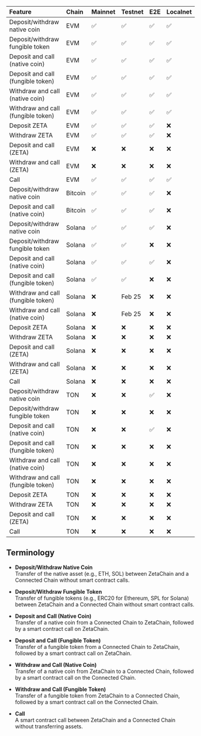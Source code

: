 | Feature                            | Chain   | Mainnet | Testnet | E2E | Localnet |
| :--------------------------------- | :------ | :------ | :------ | :-- | :------- |
| Deposit/withdraw native coin       | EVM     | ✅      | ✅      | ✅  | ✅       |
| Deposit/withdraw fungible token    | EVM     | ✅      | ✅      | ✅  | ✅       |
| Deposit and call (native coin)     | EVM     | ✅      | ✅      | ✅  | ✅       |
| Deposit and call (fungible token)  | EVM     | ✅      | ✅      | ✅  | ✅       |
| Withdraw and call (native coin)    | EVM     | ✅      | ✅      | ✅  | ✅       |
| Withdraw and call (fungible token) | EVM     | ✅      | ✅      | ✅  | ✅       |
| Deposit ZETA                       | EVM     | ✅      | ✅      | ✅  | ❌       |
| Withdraw ZETA                      | EVM     | ✅      | ✅      | ✅  | ❌       |
| Deposit and call (ZETA)            | EVM     | ❌      | ❌      | ❌  | ❌       |
| Withdraw and call (ZETA)           | EVM     | ❌      | ❌      | ❌  | ❌       |
| Call                               | EVM     | ✅      | ✅      | ✅  | ✅       |
| Deposit/withdraw native coin       | Bitcoin | ✅      | ✅      | ✅  | ❌       |
| Deposit and call (native coin)     | Bitcoin | ✅      | ✅      | ✅  | ❌       |
| Deposit/withdraw native coin       | Solana  | ✅      | ✅      | ✅  | ❌       |
| Deposit/withdraw fungible token    | Solana  | ✅      | ✅      | ❌  | ❌       |
| Deposit and call (native coin)     | Solana  | ✅      | ✅      | ✅  | ❌       |
| Deposit and call (fungible token)  | Solana  | ✅      | ✅      | ❌  | ❌       |
| Withdraw and call (fungible token) | Solana  | ❌      | Feb 25  | ❌  | ❌       |
| Withdraw and call (native coin)    | Solana  | ❌      | Feb 25  | ❌  | ❌       |
| Deposit ZETA                       | Solana  | ❌      | ❌      | ❌  | ❌       |
| Withdraw ZETA                      | Solana  | ❌      | ❌      | ❌  | ❌       |
| Deposit and call (ZETA)            | Solana  | ❌      | ❌      | ❌  | ❌       |
| Withdraw and call (ZETA)           | Solana  | ❌      | ❌      | ❌  | ❌       |
| Call                               | Solana  | ❌      | ❌      | ❌  | ❌       |
| Deposit/withdraw native coin       | TON     | ❌      | ❌      | ✅  | ❌       |
| Deposit/withdraw fungible token    | TON     | ❌      | ❌      | ❌  | ❌       |
| Deposit and call (native coin)     | TON     | ❌      | ❌      | ✅  | ❌       |
| Deposit and call (fungible token)  | TON     | ❌      | ❌      | ❌  | ❌       |
| Withdraw and call (native coin)    | TON     | ❌      | ❌      | ❌  | ❌       |
| Withdraw and call (fungible token) | TON     | ❌      | ❌      | ❌  | ❌       |
| Deposit ZETA                       | TON     | ❌      | ❌      | ❌  | ❌       |
| Withdraw ZETA                      | TON     | ❌      | ❌      | ❌  | ❌       |
| Deposit and call (ZETA)            | TON     | ❌      | ❌      | ❌  | ❌       |
| Call                               | TON     | ❌      | ❌      | ❌  | ❌       |

## Terminology

- **Deposit/Withdraw Native Coin**  
  Transfer of the native asset (e.g., ETH, SOL) between ZetaChain and a
  Connected Chain without smart contract calls.

- **Deposit/Withdraw Fungible Token**  
  Transfer of fungible tokens (e.g., ERC20 for Ethereum, SPL for Solana) between
  ZetaChain and a Connected Chain without smart contract calls.

- **Deposit and Call (Native Coin)**  
  Transfer of a native coin from a Connected Chain to ZetaChain, followed by a
  smart contract call on ZetaChain.

- **Deposit and Call (Fungible Token)**  
  Transfer of a fungible token from a Connected Chain to ZetaChain, followed by
  a smart contract call on ZetaChain.

- **Withdraw and Call (Native Coin)**  
  Transfer of a native coin from ZetaChain to a Connected Chain, followed by a
  smart contract call on the Connected Chain.

- **Withdraw and Call (Fungible Token)**  
  Transfer of a fungible token from ZetaChain to a Connected Chain, followed by
  a smart contract call on the Connected Chain.

- **Call**  
  A smart contract call between ZetaChain and a Connected Chain without
  transferring assets.
